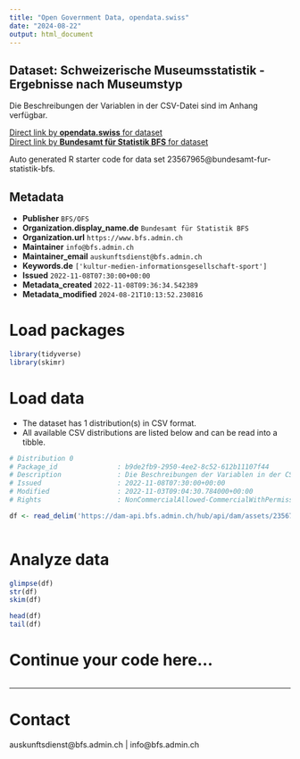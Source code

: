 ```yaml
---
title: "Open Government Data, opendata.swiss"
date: "2024-08-22"
output: html_document
---
```


## Dataset: Schweizerische Museumsstatistik - Ergebnisse nach Museumstyp

Die Beschreibungen der Variablen in der CSV-Datei sind im Anhang verfügbar.

[Direct link by **opendata.swiss** for dataset](https://opendata.swiss/de/dataset/schweizerische-museumsstatistik-ergebnisse-nach-museumstyp)<br>
[Direct link by **Bundesamt für Statistik BFS** for dataset](https://www.bfs.admin.ch/asset/de/ts-x-16.02.03-01)

Auto generated R starter code for data set 23567965@bundesamt-fur-statistik-bfs.

## Metadata

- **Publisher** `BFS/OFS`
- **Organization.display_name.de** `Bundesamt für Statistik BFS`
- **Organization.url** `https://www.bfs.admin.ch`
- **Maintainer** `info@bfs.admin.ch`
- **Maintainer_email** `auskunftsdienst@bfs.admin.ch`
- **Keywords.de** `['kultur-medien-informationsgesellschaft-sport']`
- **Issued** `2022-11-08T07:30:00+00:00`
- **Metadata_created** `2022-11-08T09:36:34.542389`
- **Metadata_modified** `2024-08-21T10:13:52.230816`


# Load packages

```r

library(tidyverse)
library(skimr)

```

# Load data

-   The dataset has 1 distribution(s) in CSV format.
-   All available CSV distributions are listed below and can be read into a tibble.

```r

# Distribution 0
# Package_id               : b9de2fb9-2950-4ee2-8c52-612b11107f44
# Description              : Die Beschreibungen der Variablen in der CSV-Datei sind im Anhang verfügbar.
# Issued                   : 2022-11-08T07:30:00+00:00
# Modified                 : 2022-11-03T09:04:30.784000+00:00
# Rights                   : NonCommercialAllowed-CommercialWithPermission-ReferenceRequired

df <- read_delim('https://dam-api.bfs.admin.ch/hub/api/dam/assets/23567967/master')



```

# Analyze data

```r

glimpse(df)
str(df)
skim(df)

head(df)
tail(df)

```

# Continue your code here...

```r

```

------------------------------------------------------------------------

# Contact

auskunftsdienst@bfs.admin.ch | info@bfs.admin.ch
